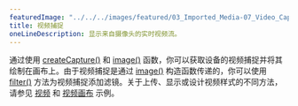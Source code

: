 ---
featuredImage: "../../../images/featured/03_Imported_Media-07_Video_Capture-thumbnail.png"
title: 视频捕捉
oneLineDescription: 显示来自摄像头的实时视频流。
---

通过使用 <a href="https://p5js.org/reference/p5/createCapture" target="_blank">createCapture()</a> 和 <a href="https://p5js.org/reference/p5/image" target="_blank">image()</a> 函数，你可以获取设备的视频捕捉并将其绘制在画布上。由于视频捕捉是通过 <a href="https://p5js.org/reference/p5/image" target="_blank">image()</a> 构造函数传递的，你可以使用 <a href="https://p5js.org/reference/p5/filter" target="_blank">filter()</a> 方法为视频捕捉添加滤镜。关于上传、显示或设计视频样式的不同方法，请参见 <a href="https://p5js.org/examples/imported-media-video/" target="_blank">视频</a> 和 <a href="https://p5js.org/examples/imported-media-video-canvas/" target="_blank">视频画布</a> 示例。